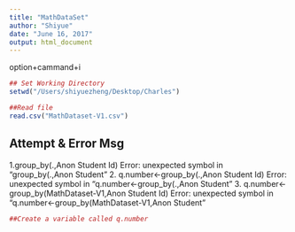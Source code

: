 ```yaml
---
title: "MathDataSet"
author: "Shiyue"
date: "June 16, 2017"
output: html_document
---
```

option+cammand+i
```r
## Set Working Directory
setwd("/Users/shiyuezheng/Desktop/Charles")
```

```r
##Read file 
read.csv("MathDataset-V1.csv")
```
## Attempt & Error Msg
1.group_by(.,Anon Student Id)
Error: unexpected symbol in "group_by(.,Anon Student"
2. q.number<-group_by(.,Anon Student Id)
Error: unexpected symbol in "q.number<-group_by(.,Anon Student"
3. q.number<-group_by(MathDataset-V1,Anon Student Id)
Error: unexpected symbol in "q.number<-group_by(MathDataset-V1,Anon Student"
```r
##Create a variable called q.number

```

